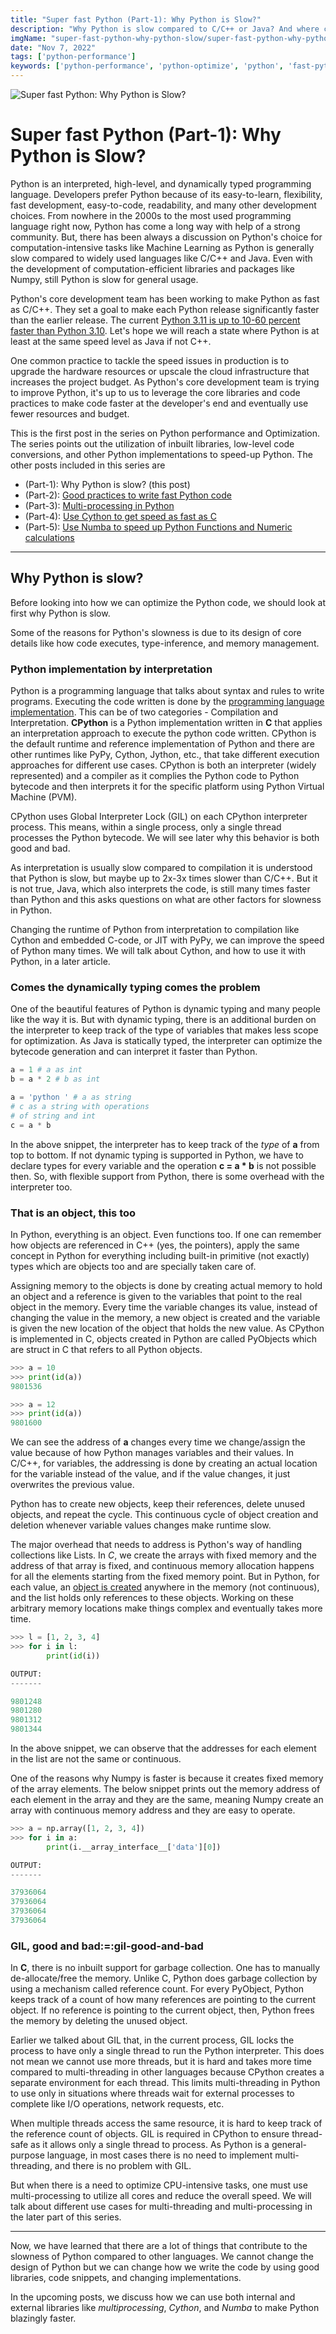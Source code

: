 ```yaml
---
title: "Super fast Python (Part-1): Why Python is Slow?"
description: "Why Python is slow compared to C/C++ or Java? And where can we improve our code to run fast?"
imgName: "super-fast-python-why-python-slow/super-fast-python-why-python-slow.jpg"
date: "Nov 7, 2022"
tags: ['python-performance']
keywords: ['python-performance', 'python-optimize', 'python', 'fast-python', 'speed', 'python', 'slow-python']
---
```


![Super fast Python: Why Python is Slow?](super-fast-python-why-python-slow/super-fast-python-why-python-slow.jpg)

# Super fast Python (Part-1): Why Python is Slow?

Python is an interpreted, high-level, and dynamically typed programming language. Developers prefer Python because of its easy-to-learn, flexibility, fast development, easy-to-code, readability, and many other development choices. From nowhere in the 2000s to the most used programming language right now, Python has come a long way with help of a strong community. But, there has been always a discussion on Python's choice for computation-intensive tasks like Machine Learning as Python is generally slow compared to widely used languages like C/C++ and Java. Even with the development of computation-efficient libraries and packages like Numpy, still Python is slow for general usage. 

Python's core development team has been working to make Python as fast as C/C++. They set a goal to make each Python release significantly faster than the earlier release. The current [Python 3.11 is up to 10-60 percent faster than Python 3.10](https://docs.python.org/3.11/whatsnew/3.11.html#faster-cpython). Let's hope we will reach a state where Python is at least at the same speed level as Java if not C++. 

One common practice to tackle the speed issues in production is to upgrade the hardware resources or upscale the cloud infrastructure that increases the project budget. As Python's core development team is trying to improve Python, it's up to us to leverage the core libraries and code practices to make code faster at the developer's end and eventually use fewer resources and budget.

This is the first post in the series on Python performance and Optimization. The series points out the utilization of inbuilt libraries, low-level code conversions, and other Python implementations to speed-up Python. The other posts included in this series are 

- (Part-1): Why Python is slow? (this post)
- (Part-2): [Good practices to write fast Python code](https://santhalakshminarayana.github.io/blog/super-fast-python-good-practices)
- (Part-3): [Multi-processing in Python](https://santhalakshminarayana.github.io/blog/super-fast-python-multi-processing)
- (Part-4): [Use Cython to get speed as fast as C](https://santhalakshminarayana.github.io/blog/super-fast-python-cython)
- (Part-5): [Use Numba to speed up Python Functions and Numeric calculations](https://santhalakshminarayana.github.io/blog/super-fast-python-numba)

---

## Why Python is slow?

Before looking into how we can optimize the Python code, we should look at first why Python is slow. 

Some of the reasons for Python's slowness is due to its design of core details like how code executes, type-inference, and memory management. 

### Python implementation by interpretation

Python is a programming language that talks about syntax and rules to write programs. Executing the code written is done by the [programming language implementation](https://en.wikipedia.org/wiki/Programming_language_implementation). This can be of two categories - Compilation and Interpretation. **CPython** is a Python implementation written in **C** that applies an interpretation approach to execute the python code written. CPython is the default runtime and reference implementation of Python and there are other runtimes like PyPy, Cython, Jython, etc., that take different execution approaches for different use cases. CPython is both an interpreter (widely represented) and a compiler as it complies the Python code to Python bytecode and then interprets it for the specific platform using Python Virtual Machine (PVM).

CPython uses Global Interpreter Lock (GIL) on each CPython interpreter process. This means, within a single process, only a single thread processes the Python bytecode. We will see later why this behavior is both good and bad.

As interpretation is usually slow compared to compilation it is understood that Python is slow, but maybe up to 2x-3x times slower than C/C++. But it is not true, Java, which also interprets the code, is still many times faster than Python and this asks questions on what are other factors for slowness in Python. 

Changing the runtime of Python from interpretation to compilation like Cython and embedded C-code, or JIT with PyPy, we can improve the speed of Python many times. We will talk about Cython, and how to use it with Python, in a later article.

### Comes the dynamically typing comes the problem 

One of the beautiful features of Python is dynamic typing and many people like the way it is. But with dynamic typing, there is an additional burden on the interpreter to keep track of the type of variables that makes less scope for optimization. As Java is statically typed, the interpreter can optimize the bytecode generation and can interpret it faster than Python. 

```python
a = 1 # a as int
b = a * 2 # b as int 

a = 'python ' # a as string
# c as a string with operations
# of string and int
c = a * b 
```

In the above snippet, the interpreter has to keep track of the *type* of **a** from top to bottom. If not dynamic typing is supported in Python, we have to declare types for every variable and the operation **c = a * b** is not possible then. So, with flexible support from Python, there is some overhead with the interpreter too.

### That is an object, this too

In Python, everything is an object. Even functions too. If one can remember how objects are referenced in C++ (yes, the pointers), apply the same concept in Python for everything including built-in primitive (not exactly) types which are objects too and are specially taken care of. 

Assigning memory to the objects is done by creating actual memory to hold an object and a reference is given to the variables that point to the real object in the memory. Every time the variable changes its value, instead of changing the value in the memory, a new object is created and the variable is given the new location of the object that holds the new value. As CPython is implemented in C, objects created in Python are called PyObjects which are struct in C that refers to all Python objects.

```python
>>> a = 10
>>> print(id(a))
9801536

>>> a = 12
>>> print(id(a))
9801600
``` 

We can see the address of **a** changes every time we change/assign the value because of how Python manages variables and their values. In C/C++, for variables, the addressing is done by creating an actual location for the variable instead of the value, and if the value changes, it just overwrites the previous value.

Python has to create new objects, keep their references, delete unused objects, and repeat the cycle. This continuous cycle of object creation and deletion whenever variable values changes make runtime slow.

The major overhead that needs to address is Python's way of handling collections like Lists. In *C*, we create the arrays with fixed memory and the address of that array is fixed, and continuous memory allocation happens for all the elements starting from the fixed memory point. But in Python, for each value, an [object is created](http://jakevdp.github.io/blog/2014/05/09/why-python-is-slow/) anywhere in the memory (not continuous), and the list holds only references to these objects. Working on these arbitrary memory locations make things complex and eventually takes more time.

```python
>>> l = [1, 2, 3, 4]
>>> for i in l: 
        print(id(i))

OUTPUT:
-------

9801248
9801280
9801312
9801344
```

In the above snippet, we can observe that the addresses for each element in the list are not the same or continuous.

One of the reasons why Numpy is faster is because it creates fixed memory of the array elements. The below snippet prints out the memory address of each element in the array and they are the same, meaning Numpy create an array with continuous memory address and they are easy to operate.

```python
>>> a = np.array([1, 2, 3, 4])
>>> for i in a: 
        print(i.__array_interface__['data'][0]) 

OUTPUT:
-------

37936064
37936064
37936064
37936064
```


### GIL, good and bad:=:gil-good-and-bad

In **C**, there is no inbuilt support for garbage collection. One has to manually de-allocate/free the memory. Unlike C, Python does garbage collection by using a mechanism called reference count. For every PyObject, Python keeps track of a count of how many references are pointing to the current object. If no reference is pointing to the current object, then, Python frees the memory by deleting the unused object. 

Earlier we talked about GIL that, in the current process, GIL locks the process to have only a single thread to run the Python interpreter. This does not mean we cannot use more threads, but it is hard and takes more time compared to multi-threading in other languages because CPython creates a separate environment for each thread. This limits multi-threading in Python to use only in situations where threads wait for external processes to complete like I/O operations, network requests, etc. 

When multiple threads access the same resource, it is hard to keep track of the reference count of objects. GIL is required in CPython to ensure thread-safe as it allows only a single thread to process. As Python is a general-purpose language, in most cases there is no need to implement multi-threading, and there is no problem with GIL.

But when there is a need to optimize CPU-intensive tasks, one must use multi-processing to utilize all cores and reduce the overall speed. We will talk about different use cases for multi-threading and multi-processing in the later part of this series.

---

Now, we have learned that there are a lot of things that contribute to the slowness of Python compared to other languages. We cannot change the design of Python but we can change how we write the code by using good libraries, code snippets, and changing implementations. 

In the upcoming posts, we discuss how we can use both internal and external libraries like *multiprocessing*, *Cython*, and *Numba* to make Python blazingly faster.